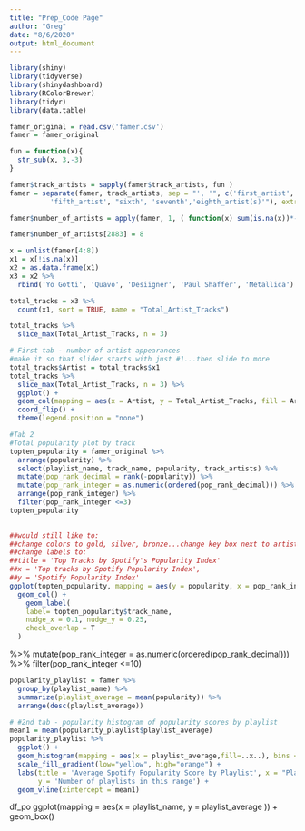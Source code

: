 ```yaml
---
title: "Prep_Code Page"
author: "Greg"
date: "8/6/2020"
output: html_document
---
```


```r
library(shiny)
library(tidyverse)
library(shinydashboard)
library(RColorBrewer)
library(tidyr)
library(data.table)

famer_original = read.csv('famer.csv')
famer = famer_original

fun = function(x){
  str_sub(x, 3,-3)
}

famer$track_artists = sapply(famer$track_artists, fun )
famer = separate(famer, track_artists, sep = "', '", c('first_artist','second_artist','third_artist','fourth_artist', 
          'fifth_artist', "sixth', 'seventh','eighth_artist(s)'"), extra = 'merge')

famer$number_of_artists = apply(famer, 1, ( function(x) sum(is.na(x))*-1 +6) )

famer$number_of_artists[2883] = 8

```
```r
x = unlist(famer[4:8])
x1 = x[!is.na(x)]
x2 = as.data.frame(x1)
x3 = x2 %>% 
  rbind('Yo Gotti', 'Quavo', 'Desiigner', 'Paul Shaffer', 'Metallica')
```
```r
total_tracks = x3 %>% 
  count(x1, sort = TRUE, name = "Total_Artist_Tracks")
```
```r
total_tracks %>% 
  slice_max(Total_Artist_Tracks, n = 3)
```
```r
# First tab - number of artist appearances
#make it so that slider starts with just #1...then slide to more
total_tracks$Artist = total_tracks$x1
total_tracks %>% 
  slice_max(Total_Artist_Tracks, n = 3) %>% 
  ggplot() +
  geom_col(mapping = aes(x = Artist, y = Total_Artist_Tracks, fill = Artist)) + 
  coord_flip() +
  theme(legend.position = "none")
```

```r
#Tab 2
#Total popularity plot by track
topten_popularity = famer_original %>%    
  arrange(popularity) %>%
  select(playlist_name, track_name, popularity, track_artists) %>% 
  mutate(pop_rank_decimal = rank(-popularity)) %>% 
  mutate(pop_rank_integer = as.numeric(ordered(pop_rank_decimal))) %>% 
  arrange(pop_rank_integer) %>% 
  filter(pop_rank_integer <=3)
topten_popularity
  
```
```r
##would still like to: 
##change colors to gold, silver, bronze...change key box next to artist NOT SAY a
##change labels to: 
##title = 'Top Tracks by Spotify's Popularity Index' 
##x = 'Top tracks by Spotify Popularity Index', 
##y = 'Spotify Popularity Index'
ggplot(topten_popularity, mapping = aes(y = popularity, x = pop_rank_integer, fill = track_artists))+
  geom_col() +
    geom_label(
    label= topten_popularity$track_name, 
    nudge_x = 0.1, nudge_y = 0.25, 
    check_overlap = T
  )
```
%>% 
  mutate(pop_rank_integer = as.numeric(ordered(pop_rank_decimal))) %>% 
  filter(pop_rank_integer <=10)
```r

popularity_playlist = famer %>%    
  group_by(playlist_name) %>% 
  summarize(playlist_average = mean(popularity)) %>% 
  arrange(desc(playlist_average)) 

```
```r
# #2nd tab - popularity histogram of popularity scores by playlist
mean1 = mean(popularity_playlist$playlist_average)
popularity_playlist %>% 
  ggplot() +
  geom_histogram(mapping = aes(x = playlist_average,fill=..x..), bins = 14, boundary = 0, show.legend = FALSE) +
  scale_fill_gradient(low="yellow", high="orange") +
  labs(title = 'Average Spotify Popularity Score by Playlist', x = "Playlist's Spotify Popularity", 
       y = 'Number of playlists in this range') +
  geom_vline(xintercept = mean1)


```


df_po 
  ggplot(mapping = aes(x = playlist_name, y = playlist_average )) + 
  geom_box()
